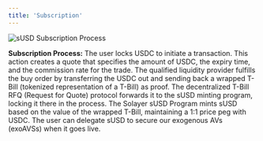 ```yaml
---
title: 'Subscription'
---
```


![sUSD Subscription Process](/images/diagrams/subscribe_susd.jpg)

**Subscription Process:**
<Steps>
<Step title="User Locks USDC:">
    The user locks USDC to initiate a transaction. This action creates a quote that specifies the amount of USDC, the expiry time, and the commission rate for the trade.
</Step>
<Step title="Fulfillment by Qualified Liquidity Provider (Buy Order):">
    The qualified liquidity provider fulfills the buy order by transferring the USDC out and sending back a wrapped T-Bill (tokenized representation of a T-Bill) as proof.
</Step>
<Step title="Forwarding Wrapped T-Bill:">
    The decentralized T-Bill RFQ (Request for Quote) protocol forwards it to the sUSD minting program, locking it there in the process.
</Step>
<Step title="Minting sUSD:">
    The Solayer sUSD Program mints sUSD based on the value of the wrapped T-Bill, maintaining a 1:1 price peg with USDC.
</Step>
<Step title="Delegate sUSD to Secure Exogenous AVS (Coming Soon):">
    The user can delegate sUSD to secure our exogenous AVs (exoAVSs) when it goes live.
</Step>
</Steps>
 
